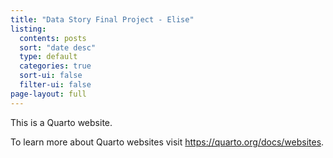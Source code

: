 ```yaml
---
title: "Data Story Final Project - Elise"
listing:
  contents: posts
  sort: "date desc"
  type: default
  categories: true
  sort-ui: false
  filter-ui: false
page-layout: full
---
```


This is a Quarto website.

To learn more about Quarto websites visit <https://quarto.org/docs/websites>.
